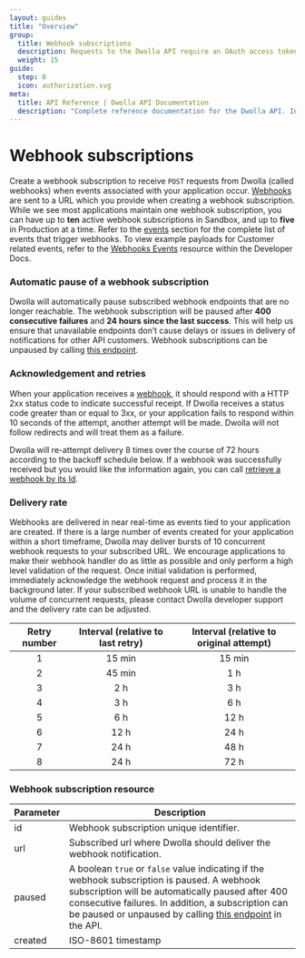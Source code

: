 ```yaml
---
layout: guides
title: "Overview"
group:
  title: Webhook subscriptions
  description: Requests to the Dwolla API require an OAuth access token for authentication. Learn about Dwolla’s supported authorization flow and how to create an access token.
  weight: 15
guide:
  step: 0
  icon: authorization.svg
meta:
  title: API Reference | Dwolla API Documentation
  description: "Complete reference documentation for the Dwolla API. Includes resource descriptions, endpoints and methods, parameters, and request and response examples."
---
```


# Webhook subscriptions

Create a webhook subscription to receive `POST` requests from Dwolla (called webhooks) when events associated with your application occur. [Webhooks](#webhooks) are sent to a URL which you provide when creating a webhook subscription. While we see most applications maintain one webhook subscription, you can have up to **ten** active webhook subscriptions in Sandbox, and up to **five** in Production at a time. Refer to the [events](#events) section for the complete list of events that trigger webhooks. To view example payloads for Customer related events, refer to the [Webhooks Events](https://developers.dwolla.com/resources/webhook-events.html) resource within the Developer Docs.

### **Automatic pause of a webhook subscription**

Dwolla will automatically pause subscribed webhook endpoints that are no longer reachable. The webhook subscription will be paused after **400 consecutive failures** and **24 hours since the last success**. This will help us ensure that unavailable endpoints don’t cause delays or issues in delivery of notifications for other API customers. Webhook subscriptions can be unpaused by calling [this endpoint](#update-a-webhook-subscription).

### Acknowledgement and retries

When your application receives a [webhook](#webhooks), it should respond with a HTTP 2xx status code to indicate successful receipt. If Dwolla receives a status code greater than or equal to 3xx, or your application fails to respond within 10 seconds of the attempt, another attempt will be made. Dwolla will not follow redirects and will treat them as a failure.

Dwolla will re-attempt delivery 8 times over the course of 72 hours according to the backoff schedule below. If a webhook was successfully received but you would like the information again, you can call [retrieve a webhook by its Id](#retrieve-a-webhook).

### Delivery rate

Webhooks are delivered in near real-time as events tied to your application are created. If there is a large number of events created for your application within a short timeframe, Dwolla may deliver bursts of 10 concurrent webhook requests to your subscribed URL. We encourage applications to make their webhook handler do as little as possible and only perform a high level validation of the request. Once initial validation is performed, immediately acknowledge the webhook request and process it in the background later. If your subscribed webhook URL is unable to handle the volume of concurrent requests, please contact Dwolla developer support and the delivery rate can be adjusted.

| Retry number | Interval (relative to last retry) | Interval (relative to original attempt) |
| :----------: | :-------------------------------: | :-------------------------------------: |
|      1       |              15 min               |                 15 min                  |
|      2       |              45 min               |                   1 h                   |
|      3       |                2 h                |                   3 h                   |
|      4       |                3 h                |                   6 h                   |
|      5       |                6 h                |                  12 h                   |
|      6       |               12 h                |                  24 h                   |
|      7       |               24 h                |                  48 h                   |
|      8       |               24 h                |                  72 h                   |

### Webhook subscription resource

| Parameter | Description                                                                                                                                                                                                                                                                                          |
| --------- | ---------------------------------------------------------------------------------------------------------------------------------------------------------------------------------------------------------------------------------------------------------------------------------------------------- |
| id        | Webhook subscription unique identifier.                                                                                                                                                                                                                                                              |
| url       | Subscribed url where Dwolla should deliver the webhook notification.                                                                                                                                                                                                                                 |
| paused    | A boolean `true` or `false` value indicating if the webhook subscription is paused. A webhook subscription will be automatically paused after 400 consecutive failures. In addition, a subscription can be paused or unpaused by calling [this endpoint](#update-a-webhook-subscription) in the API. |
| created   | ISO-8601 timestamp                                                                                                                                                                                                                                                                                   |
